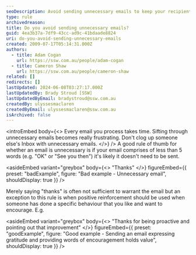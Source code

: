 ```yaml
---
seoDescription: Avoid sending unnecessary emails to keep your recipient's inbox organized and focused on important messages.
type: rule
archivedreason:
title: Do you avoid sending unnecessary emails?
guid: 4ea3b37a-7df9-43cc-ad9c-41bdaade8824
uri: do-you-avoid-sending-unnecessary-emails
created: 2009-07-17T05:14:31.000Z
authors:
  - title: Adam Cogan
    url: https://ssw.com.au/people/adam-cogan
  - title: Cameron Shaw
    url: https://ssw.com.au/people/cameron-shaw
related: []
redirects: []
lastUpdated: 2024-06-08T03:27:17.000Z
lastUpdatedBy: Brady Stroud [SSW]
lastUpdatedByEmail: bradystroud@ssw.com.au
createdBy: ulyssesmaclaren
createdByEmail: ulyssesmaclaren@ssw.com.au
isArchived: false
---
```


<introEmbed
  body={<>
Every email you process takes time. Sifting through unnecessary emails becomes really frustrating. Don't clog up someone else's Inbox with unnecessary emails.
  </>}
/>
A good rule of thumb for whether an email is unnecessary is if your email comprises of less than 5 words (e.g. "OK" or "See you then") it's likely it doesn't need to be sent.

<asideEmbed
  variant="greybox"
  body={<>
    "Thanks"
  </>}
  figureEmbed={{
    preset: "badExample",
    figure: "Bad example - Unnecessary email",
    shouldDisplay: true
  }}
/>

Merely saying "thanks" is often not sufficient to warrant the email but an exception to this rule is when positive reinforcement should be used when someone has done a specific behaviour that you like and want to encourage. E.g.

<asideEmbed
  variant="greybox"
  body={<>
    "Thanks for being proactive and pointing out that improvement"
  </>}
  figureEmbed={{
    preset: "goodExample",
    figure: "Good example - Sending an email expressing gratitude and providing words of encouragement holds value",
    shouldDisplay: true
  }}
/>
